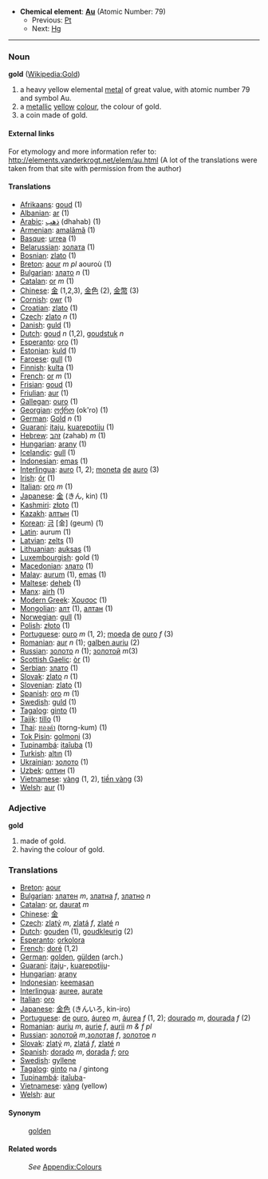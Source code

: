 *'''Chemical element''': '''[[Au]]''' (Atomic Number: 79)
**Previous: [[Platinum|Pt]]
**Next: [[Mercury|Hg]]
----
=== Noun ===
'''gold''' ([[en:Gold|Wikipedia:Gold]])

#a heavy yellow elemental [[metal]] of great value, with atomic number 79 and symbol Au.
#a [[metallic]] [[yellow]] [[color|colour]], the colour of gold.
#a coin made of gold.

====External links====
For etymology and more information refer to:
http://elements.vanderkrogt.net/elem/au.html
(A lot of the translations were taken from that site with permission from the author)

==== Translations ====
*[[Afrikaans]]: [[goud]] (1)
*[[Albanian]]: [[ar]] (1)
*[[Arabic]]: [[ذهب]] (dhahab) (1)
*[[Armenian]]: [[amalãmã]] (1)
*[[Basque]]: [[urrea]] (1)
*[[Belarussian]]: [[золата]] (1)
*[[Bosnian]]: [[zlato]] (1)
*[[Breton]]: [[aour]] ''m'' ''pl'' aouroù (1)
*[[Bulgarian]]: [[злато]] ''n'' (1)
*[[Catalan]]: [[or]] ''m'' (1)
*[[Chinese]]: [[金]] (1,2,3), [[金]][[色]] (2), [[金]][[幣]] (3)
*[[Cornish]]: [[owr]] (1)
*[[Croatian]]: [[zlato]] (1)
*[[Czech]]: [[zlato]] ''n'' (1)
*[[Danish]]: [[guld]] (1)
*[[Dutch]]: [[goud]] ''n'' (1,2), [[goudstuk]] ''n''
*[[Esperanto]]: [[oro]] (1)
*[[Estonian]]: [[kuld]] (1)
*[[Faroese]]: [[gull]] (1)
*[[Finnish]]: [[kulta]] (1)
*[[French]]: [[or]] ''m'' (1)
*[[Frisian]]: [[goud]] (1)
*[[Friulian]]: [[aur]] (1)
*[[Gallegan]]: [[ouro]] (1)
*[[Georgian]]: [[ოქრო]] (ok'ro) (1)
*[[German]]: [[Gold]] ''n'' (1)
*[[Guarani]]: [[itaju]], [[kuarepotiju]] (1)
*[[Hebrew]]: [[זהב]] (zahab) ''m'' (1)
*[[Hungarian]]: [[arany]] (1)
*[[Icelandic]]: [[gull]] (1)
*[[Indonesian]]: [[emas]] (1)
*[[Interlingua]]: [[auro]] (1, 2); [[moneta]] [[de]] [[auro]] (3)
*[[Irish]]: [[ór]] (1)
*[[Italian]]: [[oro]] ''m'' (1)
*[[Japanese]]: [[金]] (きん, kin) (1)
*[[Kashmiri]]: [[złoto]] (1)
*[[Kazakh]]: [[алтын]] (1)
*[[Korean]]: [[금]] [金] (geum) (1)
*[[Latin]]: aurum (1)
*[[Latvian]]: [[zelts]] (1)
*[[Lithuanian]]: [[auksas]] (1)
*[[Luxembourgish]]: gold (1)
*[[Macedonian]]: [[злато]] (1)
*[[Malay]]: [[aurum]] (1), [[emas]] (1)
*[[Maltese]]: [[deheb]] (1)
*[[Manx]]: [[airh]] (1)
*[[Modern Greek]]: [[Χρυσος]] '' '' (1)
*[[Mongolian]]: [[алт]] (1), [[алтан]] (1)
*[[Norwegian]]: [[gull]] (1)
*[[Polish]]: [[złoto]] '' '' (1)
*[[Portuguese]]: [[ouro]] ''m'' (1, 2); [[moeda]] [[de]] [[ouro]] ''f'' (3)
*[[Romanian]]: [[aur]] ''n'' (1); [[galben auriu]] (2)
*[[Russian]]: [[золото]] ''n'' (1); [[золотой]] ''m''(3)
*[[Scottish Gaelic]]: [[òr]] (1)
*[[Serbian]]: [[злато]] (1)
*[[Slovak]]: [[zlato]] ''n'' (1)
*[[Slovenian]]: [[zlato]] (1)
*[[Spanish]]: [[oro]] ''m'' (1)
*[[Swedish]]: [[guld]] (1)
*[[Tagalog]]: [[ginto]] (1)
*[[Tajik]]: [[tillo]] (1)
*[[Thai]]: [[ทองคำ]] (torng-kum) (1)
*[[Tok Pisin]]: [[golmoni]] (3)
*[[Tupinambá]]: [[itaîuba]] (1)
*[[Turkish]]: [[altın]] (1)
*[[Ukrainian]]: [[золото]] (1)
*[[Uzbek]]: [[олтин]] (1)
*[[Vietnamese]]: [[vàng]] (1, 2), [[tiền vàng]] (3)
*[[Welsh]]: [[aur]] (1)

===Adjective===
;'''gold'''
#made of gold.
#having the colour of gold.

===Translations===
* [[Breton]]: [[aour]]
* [[Bulgarian]]: [[златен]] ''m'', [[златна]] ''f'', [[златно]] ''n''
* [[Catalan]]: [[or]], [[daurat]] ''m''
* [[Chinese]]: [[金]]
* [[Czech]]: [[zlatý]] ''m'', [[zlatá]] ''f'', [[zlaté]] ''n''
* [[Dutch]]: [[gouden]] (1), [[goudkleurig]] (2)
* [[Esperanto]]: [[orkolora]]
* [[French]]: [[doré]] (1,2)
* [[German]]: [[golden]], [[gülden]] (arch.)
* [[Guarani]]: [[itaju]]-, [[kuarepotiju]]-
* [[Hungarian]]: [[arany]]
* [[Indonesian]]: [[emas|keemasan]]
* [[Interlingua]]: [[auree]], [[aurate]]
* [[Italian]]: [[oro]]
* [[Japanese]]: [[金色]] (きんいろ, kin-iro)
* [[Portuguese]]: [[de]] [[ouro]], [[áureo]] ''m'', [[áurea]] ''f'' (1, 2); [[dourado]] ''m'', [[dourada]] ''f'' (2)
* [[Romanian]]: [[auriu]] ''m'', [[aurie]] ''f'', [[aurii]] ''m & f pl''
* [[Russian]]: [[золотой]] ''m'',[[золотая]] ''f'', [[золотое]] ''n''
* [[Slovak]]: [[zlatý]] ''m'', [[zlatá]] ''f'', [[zlaté]] ''n''
* [[Spanish]]: [[dorado]] ''m'', [[dorada]] ''f''; [[oro]]
* [[Swedish]]: [[gyllene]]
* [[Tagalog]]: [[ginto]] na / gintong
* [[Tupinambá]]: [[itaîuba]]-
* [[Vietnamese]]: [[vàng]] (yellow)
* [[Welsh]]: [[aur]]

====Synonym====
:[[golden]]

====Related words====
:''See'' [[Wiktionary_Appendix:Colours|Appendix:Colours]]